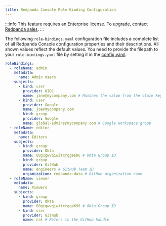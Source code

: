 ```yaml
---
title: Redpanda Console Role-Binding Configuration
---
```


<head>
    <meta name="title" content="Console role-binding configuration template | Redpanda Docs"/>
    <meta name="description" content="Console role-binding configuration template with properties description."/>
</head>

:::info
This feature requires an Enterprise license. To upgrade, contact [Redpanda sales](https://redpanda.com/try-redpanda?section=enterprise-cloud).
:::

The following `role-bindings.yaml` configuration file includes a complete list of all Redpanda Console configuration properties and their descriptions.
All shown values reflect the default values. You need to provide the filepath to your `role-bindings.yaml` file by setting it in the
[config.yaml](/docs/console/reference/config).

```yaml
roleBindings:
  - roleName: admin
    metadata:
      name: Admin Users
    subjects:
      - kind: user
        provider: OIDC
        name: jane@mycompany.com # Matches the value from the claim key
      - kind: user
        provider: Google
        name: joe@mycompany.com
      - kind: group
        provider: Google
        name: global-admins@mycompany.com # Google workspace group
  - roleName: editor
    metadata:
      name: Editors
    subjects:
      - kind: group
        provider: Okta
        name: 00gcgwvqiwitcrgge696 # Okta Group ID
      - kind: group
        provider: GitHub
        name: engineers # GitHub Team ID
        organization: redpanda-data # GitHub organization name
  - roleName: viewer
    metadata:
      name: Viewers
    subjects:
      - kind: group
        provider: Okta
        name: 00gcgwvqiwitcrgge696 # Okta Group ID
      - kind: user
        provider: GitHub
        name: nat # Refers to the GitHub handle
```